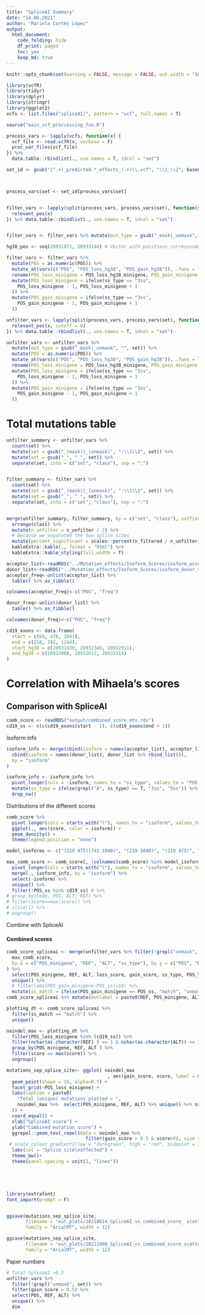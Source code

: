```yaml
---
title: "SpliceAI Summary"
date: "14.06.2021"
author: "Mariela Cortés López"
output:
  html_document:
    code_folding: hide
    df_print: paged
    toc: yes
    keep_md: true
---
```


```r
knitr::opts_chunk$set(warning = FALSE, message = FALSE, out.width = "100%")
```

```r
library(vcfR)
library(tidyr)
library(dplyr)
library(stringr)
library(ggplot2)
vcfs <- list.files("spliceAI/", pattern = "vcf", full.names = T)
```

```r
source("main_vcf_proccessing_fun.R")
```

```r

process_vars <- lapply(vcfs, function(x) {
  vcf_file <- read.vcfR(x, verbose = F)
  proc_var_files(vcf_file)
}) %>%
  data.table::rbindlist(., use.names = T, idcol = "set")

set_id <- gsub("(^.+)_predicted.*_effects_(.+)\\.vcf", "\\1_\\2", basename(vcfs))



process_vars$set <- set_id[process_vars$set]


filter_vars <- lapply(split(process_vars, process_vars$set), function(x) {
  relevant_pos(x)
}) %>% data.table::rbindlist(., use.names = T, idcol = "set")


filter_vars <- filter_vars %>% mutate(mut_type = gsub("_mask|_unmask", "", set))

hg38_pos <- seq(28931871, 28933144) # Vector with positions correspondent to the minigene

filter_vars <- filter_vars %>%
  mutate(POS = as.numeric(POS)) %>%
  mutate_at(vars(c("POS", "POS_loss_hg38", "POS_gain_hg38")), .funs = list(minigene = ~ match(., hg38_pos))) %>%
  rename(POS_loss_minigene = POS_loss_hg38_minigene, POS_gain_minigene = POS_gain_hg38_minigene) %>%
  mutate(POS_loss_minigene = ifelse(ss_type == "3ss",
    POS_loss_minigene - 1, POS_loss_minigene + 1
  )) %>%
  mutate(POS_gain_minigene = ifelse(ss_type == "3ss",
    POS_gain_minigene - 1, POS_gain_minigene + 1
  ))

unfilter_vars <- lapply(split(process_vars, process_vars$set), function(x) {
  relevant_pos(x, cutoff = 0)
}) %>% data.table::rbindlist(., use.names = T, idcol = "set")

unfilter_vars <- unfilter_vars %>%
  mutate(mut_type = gsub("_mask|_unmask", "", set)) %>%
  mutate(POS = as.numeric(POS)) %>%
  mutate_at(vars(c("POS", "POS_loss_hg38", "POS_gain_hg38")), .funs = list(minigene = ~ match(., hg38_pos))) %>%
  rename(POS_loss_minigene = POS_loss_hg38_minigene, POS_gain_minigene = POS_gain_hg38_minigene) %>%
  mutate(POS_loss_minigene = ifelse(ss_type == "3ss",
    POS_loss_minigene - 1, POS_loss_minigene + 1
  )) %>%
  mutate(POS_gain_minigene = ifelse(ss_type == "3ss",
    POS_gain_minigene - 1, POS_gain_minigene + 1
  ))
```

 



# Total mutations table


```r
unfilter_summary <- unfilter_vars %>%
  count(set) %>%
  mutate(set = gsub("_(mask)|_(unmask)", ":\\1\\2", set)) %>%
  mutate(set = gsub("_", " ", set)) %>%
  separate(set, into = c("set", "class"), sep = ":")


filter_summary <- filter_vars %>%
  count(set) %>%
  mutate(set = gsub("_(mask)|_(unmask)", ":\\1\\2", set)) %>%
  mutate(set = gsub("_", " ", set)) %>%
  separate(set, into = c("set", "class"), sep = ":")


merge(unfilter_summary, filter_summary, by = c("set", "class"), suffixes = c("_unfilter", "_filtered"), all = T) %>%
  arrange(class) %>%
  mutate(n_unfilter = n_unfilter / 2) %>%
  # Because we separated the two splice sites
  mutate(percent_significant = scales::percent(n_filtered / n_unfilter, accuracy = 0.01)) %>%
  kableExtra::kable(., format = "html") %>%
  kableExtra::kable_styling(full_width = T)
```


```r
acceptor_list<-readRDS("../Mutation_effects/Isoform_Scores/isoform_acceptor_splice_sites_complete.rds")
donor_list<-readRDS("../Mutation_effects/Isoform_Scores/isoform_donor_splice_sites_complete.rds")
acceptor_freq<-unlist(acceptor_list) %>%
  table() %>% as_tibble() 

colnames(acceptor_freq)<-c("POS", "freq")

donor_freq<-unlist(donor_list) %>%
  table() %>% as_tibble() 

colnames(donor_freq)<-c("POS", "freq")

cd19_exons <- data.frame(
  start = c(69, 476, 1041),
  end = c(218, 742, 1244),
  start_hg38 = c(28931939, 28932346, 28932911),
  end_hg38 = c(28932088, 28932612, 28933114)
)
```



# Correlation with Mihaela's scores

## Comparison with SpliceAI 

```r
comb_score <- readRDS("output/combined_score_mtx.rds")
cd19_ss <- c(c(cd19_exons$start - 1), c(cd19_exons$end + 1))
```


Isoform info

```r
isoform_info <- merge(cbind(isoform = names(acceptor_list), acceptor_list %>% rbind_list()),
  cbind(isoform = names(donor_list), donor_list %>% rbind_list()),
  by = "isoform"
)

isoform_info <- isoform_info %>%
  pivot_longer(cols = -isoform, names_to = "ss_type", values_to = "POS_ss") %>%
  mutate(ss_type = ifelse(grepl("A", ss_type) == T, "3ss", "5ss")) %>%
  drop_na()
```


Distributions of the different scores

```r
comb_score %>%
  pivot_longer(cols = starts_with("("), names_to = "isoform", values_to = "score") %>%
  ggplot(., aes(score, color = isoform)) +
  geom_density() +
  theme(legend.position = "none")
```



```r

model_isoforms <- c("(219 475)(743 1040)", "(219 1040)", "(219 475)", "(219 657)(743 1040)", "(219 475)(743 1073)")

max_comb_score <- comb_score[, !colnames(comb_score) %in% model_isoforms] %>%
  pivot_longer(cols = starts_with("("), names_to = "isoform", values_to = "score") %>%
  merge(., isoform_info, by = "isoform") %>%
  select(-isoform) %>%
  unique() %>%
  filter(!POS_ss %in% cd19_ss) # %>%
# group_by(Code, POS, ALT, REF) %>%
# filter(score==max(score)) %>%
# slice(1) %>%
# ungroup()
```






Combine with SpliceAI


#### Combined scores

```r


comb_score_spliceai <- merge(unfilter_vars %>% filter(!grepl("unmask", set)),
  max_comb_score,
  by.x = c("POS_minigene", "REF", "ALT", "ss_type"), by.y = c("POS", "REF", "ALT", "ss_type")
) %>%
  select(POS_minigene, REF, ALT, loss_score, gain_score, ss_type, POS_loss_minigene, POS_gain_minigene, POS_ss, score) %>%
  unique() %>%
  # filter(abs(POS_gain_minigene-POS_ss)<10) %>%
  mutate(ss_match = ifelse(POS_gain_minigene == POS_ss, "match", "unmatch"))
comb_score_spliceai %>% mutate(mutlabel = paste0(REF, POS_minigene, ALT)) -> comb_score_spliceai

plotting_dt <- comb_score_spliceai %>%
  filter(ss_match == "match") %>%
  unique()

noindel_max <- plotting_dt %>% 
  filter(POS_loss_minigene %in% (cd19_ss)) %>%
  filter(nchar(as.character(REF) ) == 1 & nchar(as.character(ALT)) == 1) %>% 
  group_by(POS_minigene, REF, ALT ) %>% 
  filter(score == max(score)) %>% 
  ungroup()

mutations_sep_splice_site<- ggplot( noindel_max
                                     , aes(gain_score, score, label = mutlabel))+
  geom_point(shape = 19, alpha=0.5) +
  facet_grid(~POS_loss_minigene) +
  labs(caption = paste0(
    "Total (unique) mutations plotted = ",
    noindel_max %>%  select(POS_minigene, REF, ALT) %>% unique() %>% nrow()
  )) +
  coord_equal() +
  xlab("SpliceAI score") +
  ylab("Combined mutation score") +
  ggrepel::geom_text_repel(data = noindel_max %>% 
                             filter(gain_score > 0.5 & score>0), size = 3, max.overlaps = 100) +
 # scale_colour_gradient2(low = "darkgreen", high = "red", midpoint = 700, mid = "orange") +
  labs(col = "Splice site\naffected") +
  theme_bw()+
  theme(panel.spacing = unit(2, "lines"))






```


```r

library(extrafont)
font_import(prompt = F)


ggsave(mutations_sep_splice_site, 
       filename = "out_plots/20210614_SpliceAI_vs_combined_score_ scatterplot_.pdf", 
       family = "ArialMT", width = 12)

ggsave(mutations_sep_splice_site, 
       filename = "out_plots/20211006_SpliceAI_vs_combined_score_scatterplot_NoIndel_Max_PrevScore.pdf", 
       family = "ArialMT", width = 12)

```



Paper numbers 

```r
# Total SpliceAI >0.5
unfilter_vars %>% 
  filter(!grepl("unmask", set)) %>%
  filter(gain_score > 0.5) %>% 
  select(POS, REF, ALT) %>% 
  unique() %>%
  dim
```

